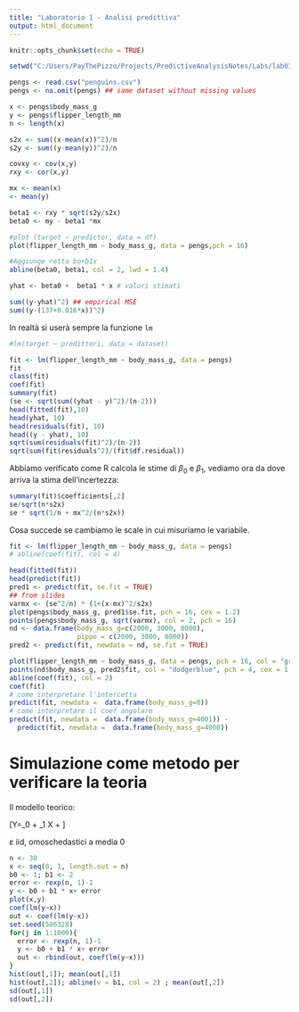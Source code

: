 ```yaml
---
title: "Laboratorio 1 - Analisi predittiva"
output: html_document
---
```


```r
knitr::opts_chunk$set(echo = TRUE)
```

```r
setwd("C:/Users/PayThePizzo/Projects/PredictiveAnalysisNotes/Labs/lab01")
```

```r
pengs <- read.csv("penguins.csv")
pengs <- na.omit(pengs) ## same dataset without missing values
```


```r

x <- pengs$body_mass_g
y <- pengs$flipper_length_mm
n <- length(x)

s2x <- sum((x-mean(x))^2)/n
s2y <- sum((y-mean(y))^2)/n

covxy <- cov(x,y) 
rxy <- cor(x,y)

mx <- mean(x)
<- mean(y)

beta1 <- rxy * sqrt(s2y/s2x)
beta0 <- my - beta1 *mx

#plot (target ~ predictor, data = df)
plot(flipper_length_mm ~ body_mass_g, data = pengs,pch = 16)

#Aggiunge retta bo+b1x
abline(beta0, beta1, col = 2, lwd = 1.4)

yhat <- beta0 +  beta1 * x # valori stimati 

sum((y-yhat)^2) ## empirical MSE 
sum((y-(137+0.016*x))^2) 

```

In realtà si userà sempre la funzione `lm`

```r

#lm(target ~ predittori, data = dataset)

fit <- lm(flipper_length_mm ~ body_mass_g, data = pengs)
fit
class(fit)
coef(fit)
summary(fit)
(se <- sqrt(sum((yhat - y)^2)/(n-2)))
head(fitted(fit),10)
head(yhat, 10)
head(residuals(fit), 10)
head((y - yhat), 10)
sqrt(sum(residuals(fit)^2)/(n-2))
sqrt(sum(fit$residuals^2)/(fit$df.residual))
```


Abbiamo verificato come R calcola le stime di $\beta_0$ e $\beta_1$, vediamo ora da dove arriva la stima dell'incertezza: 

```r
summary(fit)$coefficients[,2]
se/sqrt(n*s2x)
se * sqrt(1/n + mx^2/(n*s2x))
```

Cosa succede se cambiamo le scale in cui misuriamo le variabile. 

```r
fit <- lm(flipper_length_mm ~ body_mass_g, data = pengs)
# abline(coef(fit), col = 4)
```

```r
head(fitted(fit))
head(predict(fit))
pred1 <- predict(fit, se.fit = TRUE)
## from slides 
varmx <- (se^2/n) * (1+(x-mx)^2/s2x)
plot(pengs$body_mass_g, pred1$se.fit, pch = 16, cex = 1.2)
points(pengs$body_mass_g, sqrt(varmx), col = 2, pch = 16)
nd <- data.frame(body_mass_g=c(2000, 3000, 8000), 
                 pippo = c(2000, 3000, 8000))
pred2 <- predict(fit, newdata = nd, se.fit = TRUE)

plot(flipper_length_mm ~ body_mass_g, data = pengs, pch = 16, col = "grey60", xlim = c(2000, 9000), ylim = range(pred2$fit))
points(nd$body_mass_g, pred2$fit, col = "dodgerblue", pch = 4, cex = 1.9, lwd = 3)
abline(coef(fit), col = 2)
coef(fit)
# come interpretare l'intercetta  
predict(fit, newdata =  data.frame(body_mass_g=0))
# come interpretare il coef angolare 
predict(fit, newdata =  data.frame(body_mass_g=4001)) - 
  predict(fit, newdata =  data.frame(body_mass_g=4000))
```


# Simulazione come metodo per verificare la teoria 

Il modello teorico: 

\[Y=\beta_0 + \beta_1 X + \varepsilon\]

$\varepsilon$ iid, omoschedastici a media 0

```r
n <- 30
x <- seq(0, 1, length.out = n)
b0 <- 1; b1 <- 2
error <- rexp(n, 1)-1
y <- b0 + b1 * x+ error 
plot(x,y)
coef(lm(y~x))
out <- coef(lm(y~x))
set.seed(586328)
for(j in 1:1000){
  error <- rexp(n, 1)-1
  y <- b0 + b1 * x+ error 
  out <- rbind(out, coef(lm(y~x)))
}
hist(out[,1]); mean(out[,1])
hist(out[,2]); abline(v = b1, col = 2) ; mean(out[,2])
sd(out[,1])
sd(out[,2])
```




